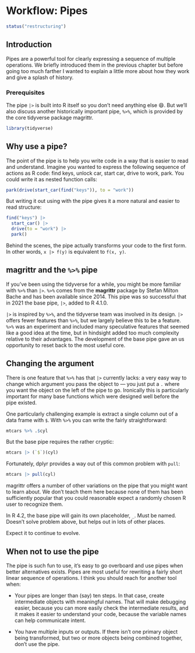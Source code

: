 # Workflow: Pipes {#workflow-pipes}

```r
status("restructuring")
```

## Introduction

Pipes are a powerful tool for clearly expressing a sequence of multiple operations.
We briefly introduced them in the previous chapter but before going too much farther I wanted to explain a little more about how they work and give a splash of history.

### Prerequisites

The pipe `|>` is built into R itself so you don't need anything else 😄.
But we'll also discuss another historically important pipe, `%>%`, which is provided by the core tidyverse package magrittr.

```r
library(tidyverse)
```

## Why use a pipe?

The point of the pipe is to help you write code in a way that is easier to read and understand.
Imagine you wanted to express the following sequence of actions as R code: find keys, unlock car, start car, drive to work, park.
You could write it as nested function calls:

```r
park(drive(start_car(find("keys")), to = "work"))
```

But writing it out using with the pipe gives it a more natural and easier to read structure:

```r
find("keys") |> 
  start_car() |>  
  drive(to = "work") |> 
  park()
```

Behind the scenes, the pipe actually transforms your code to the first form.
In other words, `x |> f(y)` is equivalent to `f(x, y)`.

## magrittr and the `%>%` pipe

If you've been using the tidyverse for a while, you might be more familiar with `%>%` than `|>`.
`%>%` comes from the **magrittr** package by Stefan Milton Bache and has been available since 2014.
This pipe was so successful that in 2021 the base pipe, `|>`, added to R 4.1.0.

`|>` is inspired by `%>%`, and the tidyverse team was involved in its design.
`|>` offers fewer features than `%>%`, but we largely believe this to be a feature.
`%>%` was an experiment and included many speculative features that seemed like a good idea at the time, but in hindsight added too much complexity relative to their advantages.
The development of the base pipe gave an us opportunity to reset back to the most useful core.

## Changing the argument

There is one feature that `%>%` has that `|>` currently lacks: a very easy way to change which argument you pass the object to --- you just put a `.` where you want the object on the left of the pipe to go.
Ironically this is particularly important for many base functions which were designed well before the pipe existed.

One particularly challenging example is extract a single column out of a data frame with `$`.
With `%>%` you can write the fairly straightforward:

```r
mtcars %>% .$cyl
```

But the base pipe requires the rather cryptic:

```r
mtcars |> (`$`)(cyl)
```

Fortunately, dplyr provides a way out of this common problem with `pull`:

```r
mtcars |> pull(cyl)
```

magrittr offers a number of other variations on the pipe that you might want to learn about.
We don't teach them here because none of them has been sufficiently popular that you could reasonable expect a randomly chosen R user to recognize them.

In R 4.2, the base pipe will gain its own placeholder, `_`.
Must be named.
Doesn't solve problem above, but helps out in lots of other places.

Expect it to continue to evolve.

## When not to use the pipe

The pipe is such fun to use, it's easy to go overboard and use pipes when better alternatives exists.
Pipes are most useful for rewriting a fairly short linear sequence of operations.
I think you should reach for another tool when:

-   Your pipes are longer than (say) ten steps.
    In that case, create intermediate objects with meaningful names.
    That will make debugging easier, because you can more easily check the intermediate results, and it makes it easier to understand your code, because the variable names can help communicate intent.

-   You have multiple inputs or outputs.
    If there isn't one primary object being transformed, but two or more objects being combined together, don't use the pipe.
